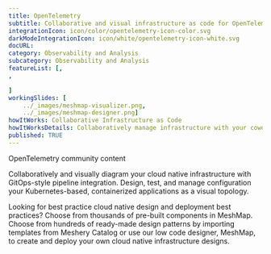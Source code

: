 ---title: OpenTelemetry  subtitle: Collaborative and visual infrastructure as code for OpenTelemetryintegrationIcon: icon/color/opentelemetry-icon-color.svgdarkModeIntegrationIcon: icon/white/opentelemetry-icon-white.svgdocURL: category: Observability and Analysissubcategory: Observability and AnalysisfeatureList: [,,]workingSlides: [    ../_images/meshmap-visualizer.png,    ../_images/meshmap-designer.png]howItWorks: Collaborative Infrastructure as CodehowItWorksDetails: Collaboratively manage infrastructure with your coworkers synchronously sharing the same designs.published: TRUE---<p>    OpenTelemetry community content</p><p>    Collaboratively and visually diagram your cloud native infrastructure with GitOps-style pipeline integration. Design, test, and manage configuration your Kubernetes-based, containerized applications as a visual topology.</p><p>    Looking for best practice cloud native design and deployment best practices? Choose from thousands of pre-built components in MeshMap. Choose from hundreds of ready-made design patterns by importing templates from Meshery Catalog or use our low code designer, MeshMap, to create and deploy your own cloud native infrastructure designs.</p>